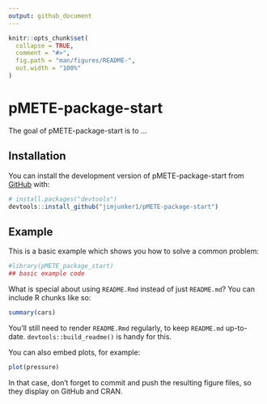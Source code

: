 ```yaml
---
output: github_document
---
```


<!-- README.md is generated from README.Rmd. Please edit that file -->

```r
knitr::opts_chunk$set(
  collapse = TRUE,
  comment = "#>",
  fig.path = "man/figures/README-",
  out.width = "100%"
)
```

# pMETE-package-start

<!-- badges: start -->
<!-- badges: end -->

The goal of pMETE-package-start is to ...

## Installation

You can install the development version of pMETE-package-start from [GitHub](https://github.com/) with:

``` r
# install.packages("devtools")
devtools::install_github("jimjunker1/pMETE-package-start")
```

## Example

This is a basic example which shows you how to solve a common problem:

```r
#library(pMETE_package_start)
## basic example code
```

What is special about using `README.Rmd` instead of just `README.md`? You can include R chunks like so:

```r
summary(cars)
```

You'll still need to render `README.Rmd` regularly, to keep `README.md` up-to-date. `devtools::build_readme()` is handy for this.

You can also embed plots, for example:

```r
plot(pressure)
```

In that case, don't forget to commit and push the resulting figure files, so they display on GitHub and CRAN.
